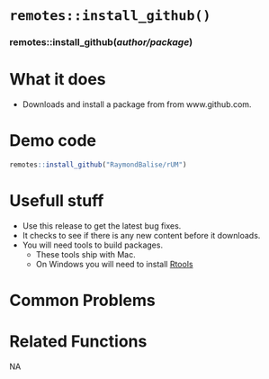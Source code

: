 # [`remotes::install_github()`]{.blue}
 
 
### [remotes::install_github]{.blue}(*author/package*){.center} 
 
# What it does 

+ Downloads and install a package from from www.github.com.
  
 
# Demo code 

```r
remotes::install_github("RaymondBalise/rUM")
```
  
 
# Usefull stuff 

+ Use this release to get the latest bug fixes.
+ It checks to see if there is any new content before it downloads.
+ You will need tools to build packages.
  + These tools ship with Mac.
  + On Windows you will need to install [Rtools](https://cran.r-project.org/bin/windows/Rtools/rtools40.html)
  
 
# Common Problems 

  
 
# Related Functions 
NA  
